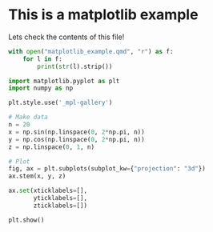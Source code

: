 
# This is a matplotlib example


Lets check the contents of this file!

```python
with open("matplotlib_example.qmd", "r") as f:
    for l in f:
        print(str(l).strip())

```


```python

import matplotlib.pyplot as plt
import numpy as np

plt.style.use('_mpl-gallery')

# Make data
n = 20
x = np.sin(np.linspace(0, 2*np.pi, n))
y = np.cos(np.linspace(0, 2*np.pi, n))
z = np.linspace(0, 1, n)

# Plot
fig, ax = plt.subplots(subplot_kw={"projection": "3d"})
ax.stem(x, y, z)

ax.set(xticklabels=[],
       yticklabels=[],
       zticklabels=[])

plt.show()
```
